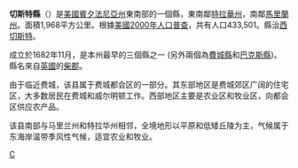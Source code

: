 {{Otheruses|切斯特縣|subject=美國賓夕法尼亞州的一個縣|other=同名的縣}}
{{Infobox U.S. County|
 county  = 切斯特縣|
 state = 賓夕法尼亞州 |
 en county  = Chester County|
 en state = Pennsylvania |
 seal = Chester County Seal.png |
 map = Map of Pennsylvania highlighting Chester County.svg |
 map size = 225|
 founded = November 1682|
 seat = [[West_Chester,_Pennsylvania|West Chester]] | 
 largest city = West Chester | 
 area_total_sq_mi =760 |
 area_land_sq_mi =756 |
 area_water_sq_mi =4 |
 area percentage = 0.51% |
 census yr = 2000|
 pop = 433501 |
 density_km2 =221|
 web = www.chesco.org|
|}}
'''切斯特縣'''（{{lang-en|Chester County}}）是[[美國|美國]][[賓夕法尼亞州|賓夕法尼亞州]]東南部的一個縣，東南鄰[[特拉華州|特拉華州]]，南鄰[[馬里蘭州|馬里蘭州]]。面積1,968平方公里。根據[[美國2000年人口普查|美國2000年人口普查]]，共有人口433,501。縣治[[西切斯特_(賓夕法尼亞州)|西切斯特]]。

成立於1682年11月，是本州最早的三個縣之一 (另外兩個為[[費城縣|費城縣]]和[[巴克斯縣|巴克斯縣]])。縣名來自[[英國|英國]]的[[柴郡|柴郡]]。

由于临近费城，该县属于费城都会区的一部分。其东部地区是费城郊区广阔的住宅区，大多数居民在费城和威尔明顿工作。西部地区主要是农业区和牧业区，向都会区供应农产品。

该县南部与马里兰州和特拉华州相邻，全境地形以平原和低矮丘陵为主，气候属于东海岸温带季风性气候，适宜农业和牧业。
{{Pennsylvania-stub}}
{{Pennsylvania}}

[[Category:賓夕法尼亞州行政區劃|C]]